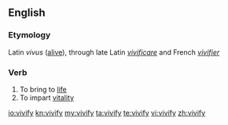 ==English==
===Etymology===
Latin ''vivus'' ([[alive]]), through late Latin ''[[vivificare]]'' and French ''[[vivifier]]''

===Verb===
{{en-verb|vivifies|vivifying|vivified}}
#To bring to [[life]]
#To impart [[vitality]]

[[io:vivify]]
[[kn:vivify]]
[[my:vivify]]
[[ta:vivify]]
[[te:vivify]]
[[vi:vivify]]
[[zh:vivify]]